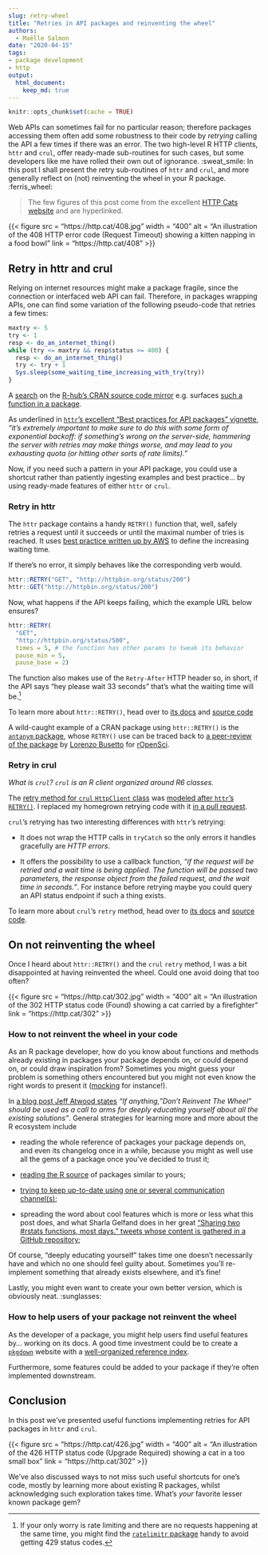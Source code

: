 ```yaml
---
slug: retry-wheel
title: "Retries in API packages and reinventing the wheel"
authors:
  - Maëlle Salmon
date: "2020-04-15"
tags:
- package development
- http
output: 
  html_document:
    keep_md: true
---
```



```r
knitr::opts_chunk$set(cache = TRUE)

```

Web APIs can sometimes fail for no particular reason; 
therefore packages accessing them often add some robustness to their code by _retrying_ calling the API a few times if there was an error.
The two high-level R HTTP clients, `httr` and `crul`, offer ready-made sub-routines for such cases, but some developers like me have rolled their own out of ignorance.  :sweat_smile:
In this post I shall present the retry sub-routines of `httr` and `crul`, and more generally reflect on (not) reinventing the wheel in your R package.  :ferris_wheel:

> The few figures of this post come from the excellent [HTTP Cats website](https://http.cat/) and are hyperlinked.

<!--html_preserve--> {{< figure src = "https://http.cat/408.jpg" width = "400" alt = "An illustration of the 408 HTTP error code (Request Timeout) showing a kitten napping in a food bowl" link = "https://http.cat/408" >}}<!--/html_preserve-->

## Retry in httr and crul

Relying on internet resources might make a package fragile, since the connection or interfaced web API can fail.
Therefore, in packages wrapping APIs, one can find some variation of the following pseudo-code that retries a few times:

```r
maxtry <- 5
try <- 1
resp <- do_an_internet_thing()
while (try <= maxtry && resp$status >= 400) {
  resp <- do_an_internet_thing()
  try <- try + 1
  Sys.sleep(some_waiting_time_increasing_with_try(try))
}

```

A [search](https://github.com/search?q=httr%3A%3Aretry+l%3DR+user%3Acran&type=Code) on the [R-hub's CRAN source code mirror](https://docs.r-hub.io/#cranatgh) e.g. surfaces [such a function in a package](https://github.com/cran/geoknife/blob/36dc2b2a342bc5a6fe776ec1f2780ea4d731ee31/R/geoknifeUtils.R#L37L55).

As underlined in [`httr`'s excellent "Best practices for API packages" vignette](https://cran.r-project.org/web/packages/httr/vignettes/api-packages.html), _"it’s extremely important to make sure to do this with some form of exponential backoff: if something’s wrong on the server-side, hammering the server with retries may make things worse, and may lead to you exhausting quota (or hitting other sorts of rate limits)."_

Now, if you need such a pattern in your API package, you could use a shortcut rather than patiently ingesting examples and best practice... by using ready-made features of either `httr` or `crul`.

### Retry in httr

The `httr` package contains a handy `RETRY()` function that, well, safely retries a request until it succeeds or until the maximal number of tries is reached.
It uses [best practice written up by AWS](https://www.awsarchitectureblog.com/2015/03/backoff.html) to define the increasing waiting time.

If there's no error, it simply behaves like the corresponding verb would.

```r
httr::RETRY("GET", "http://httpbin.org/status/200")
httr::GET("http://httpbin.org/status/200")
```

Now, what happens if the API keeps failing, which the example URL below ensures?

```r
httr::RETRY(
  "GET", 
  "http://httpbin.org/status/500",
  times = 5, # the function has other params to tweak its behavior
  pause_min = 5,
  pause_base = 2)
```

The function also makes use of the `Retry-After` HTTP header so, in short, if the API says "hey please wait 33 seconds" that's what the waiting time will be.[^1]

To learn more about `httr::RETRY()`, head over to [its docs](https://httr.r-lib.org/reference/RETRY.html) and [source code](https://github.com/r-lib/httr/blob/master/R/retry.R)

A wild-caught example of a CRAN package using `httr::RETRY()` is the [`antanym` package](https://github.com/ropensci/antanym/blob/c52f26b65feb7a4f2983ea47ae84e8e2f98f936f/R/load.R#L191), whose `RETRY()` use can be traced back to [a peer-review of the package ](https://github.com/ropensci/software-review/issues/198#issuecomment-384070245) by [Lorenzo Busetto](https://github.com/lbusett) for [rOpenSci](http://ropensci.org/software-review).


### Retry in crul

_What is `crul`? `crul` is an R client organized around R6 classes._

The [retry method for `crul` `HttpClient` class](https://docs.ropensci.org/crul/reference/HttpClient.html#method-retry) was [modeled after `httr`'s `RETRY()`](https://github.com/ropensci/crul/pull/95). I replaced my homegrown retrying code with it [in a pull request](https://github.com/ropensci/ropenaq/pull/50). 

`crul`'s retrying has two interesting differences with `httr`'s retrying:

* It does not wrap the HTTP calls in `tryCatch` so the only errors it handles gracefully are _HTTP errors_.

* It offers the possibility to use a callback function, _"if the request will be retried and a wait time is being applied. The function will be passed two parameters, the response object from the failed request, and the wait time in seconds."_. For instance before retrying maybe you could query an API status endpoint if such a thing exists.

To learn more about `crul`'s `retry` method, head over to [its docs](https://docs.ropensci.org/crul/reference/HttpClient.html#method-retry) and [source code](https://github.com/ropensci/crul/blob/master/R/client.R#L388-L430).

## On not reinventing the wheel

Once I heard about `httr::RETRY()` and the `crul` `retry` method, I was a bit disappointed at having reinvented the wheel. 
Could one avoid doing that too often?

<!--html_preserve--> {{< figure src = "https://http.cat/302.jpg" width = "400" alt = "An illustration of the 302 HTTP status code (Found) showing a cat carried by a firefighter" link = "https://http.cat/302" >}}<!--/html_preserve-->

### How to not reinvent the wheel in your code

As an R package developer, how do you know about functions and methods already existing in packages your package depends on, or could depend on, or could draw inspiration from?
Sometimes you might guess your problem is something others encountered but you might not even know the right words to present it ([mocking](/2019/10/29/mocking/) for instance!).

In [a blog post Jeff Atwood states](https://blog.codinghorror.com/dont-reinvent-the-wheel-unless-you-plan-on-learning-more-about-wheels/) _"If anything, "Don't Reinvent The Wheel" should be used as a call to arms for deeply educating yourself about all the existing solutions"_.
General strategies for learning more and more about the R ecosystem include

* reading the whole reference of packages your package depends on, and even its changelog once in a while, because you might as well use all the gems of a package once you've decided to trust it;

* [reading the R source](/2019/05/14/read-the-source/) of packages similar to yours;

* [trying to keep up-to-date using one or several communication channel(s)](https://masalmon.eu/2019/01/25/uptodate/);

* spreading the word about cool features which is more or less what this post does, and what Sharla Gelfand does in her great ["Sharing two #rstats functions, most days." tweets whose content is gathered in a GitHub repository](https://github.com/sharlagelfand/twofunctionsmostdays/);

Of course, "deeply educating yourself" takes time one doesn't necessarily have and which no one should feel guilty about.
Sometimes you'll re-implement something that already exists elsewhere, and it's fine!

Lastly, you might even want to create your own better version, which is obviously neat. :sunglasses:

### How to help users of your package not reinvent the wheel

As the developer of a package, you might help users find useful features by... working on its docs.
A good time investment could be to create a [`pkgdown`](https://pkgdown.r-lib.org/) website with a [well-organized reference index](https://pkgdown.r-lib.org/articles/pkgdown.html#reference-1).

Furthermore, some features could be added to your package if they're often implemented downstream.

## Conclusion

In this post we've presented useful functions implementing retries for API packages in `httr` and `crul`.

<!--html_preserve--> {{< figure src = "https://http.cat/426.jpg" width = "400" alt = "An illustration of the 426 HTTP status code (Upgrade Required) showing a cat in a too small box" link = "https://http.cat/302" >}}<!--/html_preserve-->

We've also discussed ways to not miss such useful shortcuts for one's code, mostly by learning more about existing R packages, whilst acknowledging such exploration takes time.
What's _your_ favorite lesser known package gem?

[^1]: If your only worry is rate limiting and there are no requests happening at the same time, you might find the [`ratelimitr` package](https://cran.r-project.org/web/packages/ratelimitr/index.html) handy to avoid getting 429 status codes.